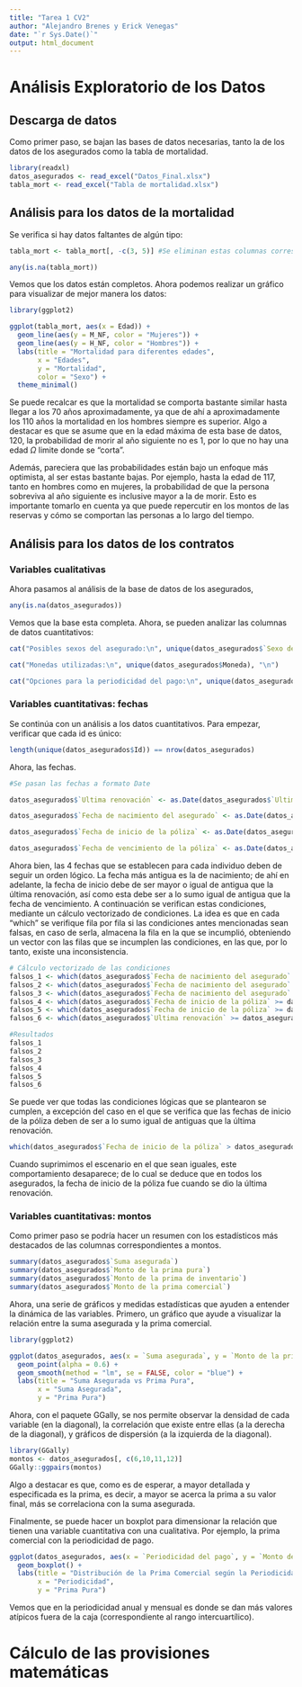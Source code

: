 ---
title: "Tarea 1 CV2"
author: "Alejandro Brenes y Erick Venegas"
date: "`r Sys.Date()`"
output: html_document
---
# Análisis Exploratorio de los Datos
## Descarga de datos
Como primer paso, se bajan las bases de datos necesarias, tanto la de los datos de los asegurados como la tabla de mortalidad.
```{r bajar_datos}
library(readxl)
datos_asegurados <- read_excel("Datos_Final.xlsx")
tabla_mort <- read_excel("Tabla de mortalidad.xlsx")
```

## Análisis para los datos de la mortalidad
Se verifica si hay datos faltantes de algún tipo:
```{r datos_mort}

tabla_mort <- tabla_mort[, -c(3, 5)] #Se eliminan estas columnas correspondientes a los fumadores

any(is.na(tabla_mort))  
```
Vemos que los datos están completos. Ahora podemos realizar un gráfico para visualizar de mejor manera los datos: 

```{r EDA_tabla_mort, warning=FALSE}
library(ggplot2)

ggplot(tabla_mort, aes(x = Edad)) + 
  geom_line(aes(y = M_NF, color = "Mujeres")) +  
  geom_line(aes(y = H_NF, color = "Hombres")) +  
  labs(title = "Mortalidad para diferentes edades",
       x = "Edades",
       y = "Mortalidad",
       color = "Sexo") + 
  theme_minimal()

```

Se puede recalcar es que la mortalidad se comporta bastante similar hasta llegar a los 70 años aproximadamente, ya que de ahí a aproximadamente los 110 años la mortalidad en los hombres siempre es superior. Algo a destacar es que se asume que en la edad máxima de esta base de datos, 120, la probabilidad de morir al año siguiente no es 1, por lo que no hay una edad $\Omega$ limite donde se "corta". 

Además, pareciera que las probabilidades están bajo un enfoque más optimista, al ser estas bastante bajas. Por ejemplo, hasta la edad de 117, tanto en hombres como en mujeres, la probabilidad de que la persona sobreviva al año siguiente es inclusive mayor a la de morir. Esto es importante tomarlo en cuenta ya que puede repercutir en los montos de las reservas y cómo se comportan las personas a lo largo del tiempo. 

## Análisis para los datos de los contratos
### Variables cualitativas
Ahora pasamos al análisis de la base de datos de los asegurados, 
```{r datos_asegurados}
any(is.na(datos_asegurados)) 
```
Vemos que la base esta completa. Ahora, se pueden analizar las columnas de datos cuantitativos: 

```{r asegurados_cuantitativos}
cat("Posibles sexos del asegurado:\n", unique(datos_asegurados$`Sexo del asegurado`), "\n")

cat("Monedas utilizadas:\n", unique(datos_asegurados$Moneda), "\n")

cat("Opciones para la periodicidad del pago:\n", unique(datos_asegurados$`Periodicidad del pago`), "\n")
```

### Variables cuantitativas: fechas
Se continúa con un análisis a los datos cuantitativos. Para empezar, verificar que cada id es único: 

```{r ID_asegurados}
length(unique(datos_asegurados$Id)) == nrow(datos_asegurados)
```
Ahora, las fechas. 

```{r fechas_asegurados}
#Se pasan las fechas a formato Date

datos_asegurados$`Ultima renovación` <- as.Date(datos_asegurados$`Ultima renovación`)

datos_asegurados$`Fecha de nacimiento del asegurado` <- as.Date(datos_asegurados$`Fecha de nacimiento del asegurado`)

datos_asegurados$`Fecha de inicio de la póliza` <- as.Date(datos_asegurados$`Fecha de inicio de la póliza`)

datos_asegurados$`Fecha de vencimiento de la póliza` <- as.Date(datos_asegurados$`Fecha de vencimiento de la póliza`)


```

Ahora bien, las 4 fechas que se establecen para cada individuo deben de seguir un orden lógico. La fecha más antigua es la de nacimiento; de ahí en adelante, la fecha de inicio debe de ser mayor o igual de antigua que la última renovación, así como esta debe ser a lo sumo igual de antigua que la fecha de vencimiento. A continuación se verifican estas condiciones, mediante un cálculo vectorizado de condiciones. La idea es que en cada "which" se verifique fila por fila si las condiciones antes mencionadas sean falsas, en caso de serla, almacena la fila en la que se incumplió, obteniendo un vector con las filas que se incumplen las condiciones, en las que, por lo tanto, existe una inconsistencia.  

```{r}

# Cálculo vectorizado de las condiciones
falsos_1 <- which(datos_asegurados$`Fecha de nacimiento del asegurado` >= datos_asegurados$`Ultima renovación`)
falsos_2 <- which(datos_asegurados$`Fecha de nacimiento del asegurado` >= datos_asegurados$`Fecha de inicio de la póliza`)
falsos_3 <- which(datos_asegurados$`Fecha de nacimiento del asegurado` >= datos_asegurados$`Fecha de vencimiento de la póliza`)
falsos_4 <- which(datos_asegurados$`Fecha de inicio de la póliza` >= datos_asegurados$`Fecha de vencimiento de la póliza`)
falsos_5 <- which(datos_asegurados$`Fecha de inicio de la póliza` >= datos_asegurados$`Ultima renovación`)
falsos_6 <- which(datos_asegurados$`Ultima renovación` >= datos_asegurados$`Fecha de vencimiento de la póliza`)

#Resultados
falsos_1
falsos_2
falsos_3
falsos_4
falsos_5
falsos_6

```
Se puede ver que todas las condiciones lógicas que se plantearon se cumplen, a excepción del caso en el que se verifica que las fechas de inicio de la póliza deben de ser a lo sumo igual de antiguas que la última renovación. 

```{r}
which(datos_asegurados$`Fecha de inicio de la póliza` > datos_asegurados$`Ultima renovación`)
```
Cuando suprimimos el escenario en el que sean iguales, este comportamiento desaparece; de lo cual se deduce que en todos los asegurados, la fecha de inicio de la póliza fue cuando se dio la última renovación.

### Variables cuantitativas: montos

Como primer paso se podría hacer un resumen con los estadísticos más destacados de las columnas correspondientes a montos.
```{r}
summary(datos_asegurados$`Suma asegurada`)
summary(datos_asegurados$`Monto de la prima pura`)
summary(datos_asegurados$`Monto de la prima de inventario`)
summary(datos_asegurados$`Monto de la prima comercial`)

```

Ahora, una serie de gráficos y medidas estadísticas que ayuden a entender la dinámica de las variables. Primero, un gráfico que ayude a visualizar la relación entre la suma asegurada y la prima comercial.

```{r}
library(ggplot2)

ggplot(datos_asegurados, aes(x = `Suma asegurada`, y = `Monto de la prima comercial`)) +
  geom_point(alpha = 0.6) +
  geom_smooth(method = "lm", se = FALSE, color = "blue") +
  labs(title = "Suma Asegurada vs Prima Pura",
       x = "Suma Asegurada",
       y = "Prima Pura")

```

Ahora, con el paquete GGally, se nos permite observar la densidad de cada variable (en la diagonal), la correlación que existe entre ellas (a la derecha de la diagonal), y gráficos de dispersión (a la izquierda de la diagonal). 
```{r, warning=FALSE}
library(GGally)
montos <- datos_asegurados[, c(6,10,11,12)]
GGally::ggpairs(montos)
```
Algo a destacar es que, como es de esperar, a mayor detallada y especificada es la prima, es decir, a mayor se acerca la prima a su valor final, más se correlaciona con la suma asegurada.  

Finalmente, se puede hacer un boxplot para dimensionar la relación que tienen una variable cuantitativa con una cualitativa. Por ejemplo, la prima comercial con la periodicidad de pago. 
```{r}
ggplot(datos_asegurados, aes(x = `Periodicidad del pago`, y = `Monto de la prima comercial`)) +
  geom_boxplot() +
  labs(title = "Distribución de la Prima Comercial según la Periodicidad del Pago",
       x = "Periodicidad",
       y = "Prima Pura")

```

Vemos que en la periodicidad anual y mensual es donde se dan más valores atípicos fuera de la caja (correspondiente al rango intercuartílico).

# Cálculo de las provisiones matemáticas